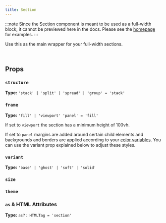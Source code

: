 ```yaml
---
title: Section
---
```



:::note
Since the Section component is meant to be used as a full-width block, it cannot be previewed here in the docs. Please see the [homepage](/) for examples.
:::

Use this as the main wrapper for your full-width sections.

<br />

## Props

### `structure`

**Type:** `'stack' | 'split' | 'spread' | 'group' = 'stack'`

<StructureProp />

### `frame`

**Type:** `'fill' | 'viewport' 'panel' = 'fill'`

If set to `viewport` the section has a minimum height of 100vh.

If set to `panel` margins are added around certain child elements and backgrounds and borders are applied according to your [color variables](/overview/theming). You can use the variant prop explained below to adjust these styles.

### `variant`

**Type:** `'base' | 'ghost' | 'soft' | 'solid'`

### `size`

<SizeProp />

### `theme`

<ThemeProp />

### `as` & HTML Attributes

**Type:** `as?: HTMLTag = 'section'`

<AsProp />
